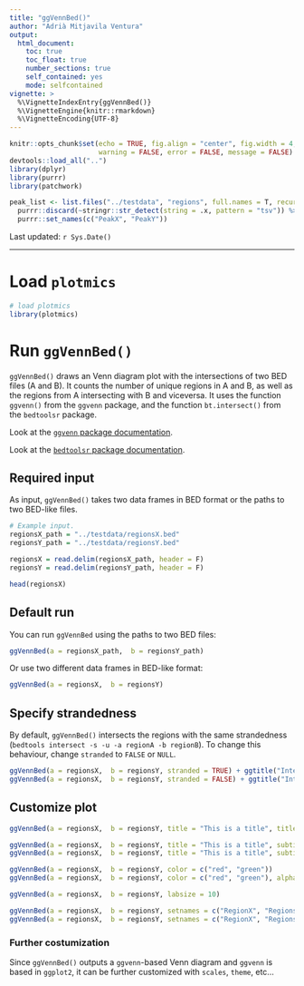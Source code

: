```yaml
---
title: "ggVennBed()"
author: "Adrià Mitjavila Ventura"
output:
  html_document:
    toc: true
    toc_float: true
    number_sections: true
    self_contained: yes
    mode: selfcontained
vignette: >
  %\VignetteIndexEntry{ggVennBed()}
  %\VignetteEngine{knitr::rmarkdown}
  %\VignetteEncoding{UTF-8}
---
```


```r
knitr::opts_chunk$set(echo = TRUE, fig.align = "center", fig.width = 4, fig.height = 4, 
                      warning = FALSE, error = FALSE, message = FALSE)
devtools::load_all("..")
library(dplyr)
library(purrr)
library(patchwork)

peak_list <- list.files("../testdata", "regions", full.names = T, recursive = T) %>%
  purrr::discard(~stringr::str_detect(string = .x, pattern = "tsv")) %>%
  purrr::set_names(c("PeakX", "PeakY")) 
```

Last updated: `r Sys.Date()`

***

# Load `plotmics`

```r
# load plotmics
library(plotmics)
```

# Run `ggVennBed()`

`ggVennBed()` draws an Venn diagram plot with the intersections of two BED files (A and B). It counts the number of unique regions in A and B, as well as the regions from A intersecting with B and viceversa. It uses the function `ggvenn()` from the `ggvenn` package, and the function `bt.intersect()` from the `bedtoolsr` package.

Look at the [`ggvenn` package documentation](https://github.com/yanlinlin82/ggvenn).

Look at the [`bedtoolsr` package documentation](https://github.com/PhanstielLab/bedtoolsr).

## Required input

As input, `ggVennBed()` takes two data frames in BED format or the paths to two BED-like files.

```r
# Example input. 
regionsX_path = "../testdata/regionsX.bed"
regionsY_path = "../testdata/regionsY.bed"

regionsX = read.delim(regionsX_path, header = F)
regionsY = read.delim(regionsY_path, header = F)

head(regionsX)
```

## Default run

You can run `ggVennBed` using the paths to two BED files:

```r
ggVennBed(a = regionsX_path,  b = regionsY_path)
```

Or use two different data frames in BED-like format:

```r
ggVennBed(a = regionsX,  b = regionsY)
```

## Specify strandedness

By default, `ggVennBed()` intersects the regions with the same strandedness (`bedtools intersect -s -u -a regionA -b regionB`). To change this behaviour, change `stranded` to `FALSE` or `NULL`.

```r
ggVennBed(a = regionsX,  b = regionsY, stranded = TRUE) + ggtitle("Intersection with the same strandednes") +
ggVennBed(a = regionsX,  b = regionsY, stranded = FALSE) + ggtitle("Intersection regardless the strand")
```

## Customize plot

```r
ggVennBed(a = regionsX,  b = regionsY, title = "This is a title", title_size = 15, title_face = "bold")

ggVennBed(a = regionsX,  b = regionsY, title = "This is a title", subtitle = "This is a subtitle")
ggVennBed(a = regionsX,  b = regionsY, title = "This is a title", subtitle = "This is a subtitle", subtitle_size = 15, subtitle_face = "bold")

ggVennBed(a = regionsX,  b = regionsY, color = c("red", "green"))
ggVennBed(a = regionsX,  b = regionsY, color = c("red", "green"), alpha = 0.2)

ggVennBed(a = regionsX,  b = regionsY, labsize = 10)

ggVennBed(a = regionsX,  b = regionsY, setnames = c("RegionX", "RegionsY"))
ggVennBed(a = regionsX,  b = regionsY, setnames = c("RegionX", "RegionsY"), namesize = 10)

```


### Further costumization

Since `ggVennBed()` outputs a `ggvenn`-based Venn diagram and `ggvenn` is based in `ggplot2`, it can be further customized with `scales`, `theme`, etc...

